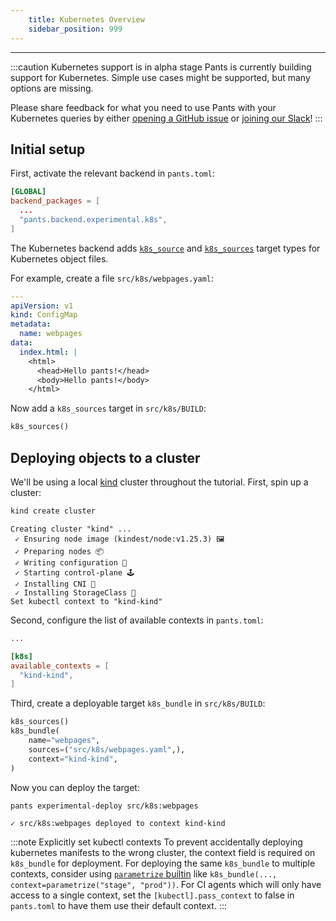 ```yaml
---
    title: Kubernetes Overview
    sidebar_position: 999
---
```


---

:::caution Kubernetes support is in alpha stage
Pants is currently building support for Kubernetes. Simple use cases might be
supported, but many options are missing.

Please share feedback for what you need to use Pants with your Kubernetes queries by
either [opening a GitHub
issue](https://github.com/pantsbuild/pants/issues/new/choose) or [joining our
Slack](/community/getting-help)!
:::

## Initial setup

First, activate the relevant backend in `pants.toml`:

```toml title="pants.toml"
[GLOBAL]
backend_packages = [
  ...
  "pants.backend.experimental.k8s",
]
```

The Kubernetes backend adds [`k8s_source`](../../reference/targets/k8s_source.mdx) and
[`k8s_sources`](../../reference/targets/k8s_sources.mdx) target types for Kubernetes object
files.

For example, create a file `src/k8s/webpages.yaml`:

```yaml title="src/k8s/webpages.yaml"
---
apiVersion: v1
kind: ConfigMap
metadata:
  name: webpages
data:
  index.html: |
    <html>
      <head>Hello pants!</head>
      <body>Hello pants!</body>
    </html>
```

Now add a `k8s_sources` target in `src/k8s/BUILD`:

```python title="src/k8s/BUILD"
k8s_sources()
```

## Deploying objects to a cluster

We'll be using a local [kind](https://kind.sigs.k8s.io/) cluster throughout the
tutorial. First, spin up a cluster:

```bash
kind create cluster
```
```
Creating cluster "kind" ...
 ✓ Ensuring node image (kindest/node:v1.25.3) 🖼 
 ✓ Preparing nodes 📦  
 ✓ Writing configuration 📜 
 ✓ Starting control-plane 🕹️ 
 ✓ Installing CNI 🔌 
 ✓ Installing StorageClass 💾 
Set kubectl context to "kind-kind"
```

Second, configure the list of available contexts in `pants.toml`:

```toml title="pants.toml"
...

[k8s]
available_contexts = [
  "kind-kind",
]
```

Third, create a deployable target `k8s_bundle` in `src/k8s/BUILD`:

```python title="src/k8s/BUILD"
k8s_sources()
k8s_bundle(
    name="webpages",
    sources=("src/k8s/webpages.yaml",),
    context="kind-kind",
)
```

Now you can deploy the target:

```bash
pants experimental-deploy src/k8s:webpages
```
```
✓ src/k8s:webpages deployed to context kind-kind
```

:::note Explicitly set kubectl contexts
To prevent accidentally deploying kubernetes manifests to the wrong cluster,
the context field is required on `k8s_bundle` for deployment. For deploying the
same `k8s_bundle` to multiple contexts, consider using [`parametrize`
builtin](../using-pants/key-concepts/targets-and-build-files.mdx#parametrizing-targets)
like `k8s_bundle(..., context=parametrize("stage", "prod"))`. For CI agents
which will only have access to a single context, set the
`[kubectl].pass_context` to false in `pants.toml` to have them use their
default context.
:::
